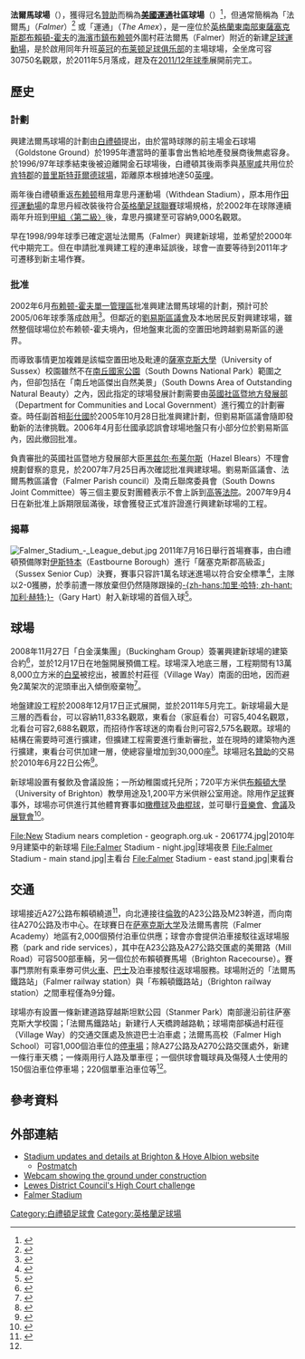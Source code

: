 {{noteTA
|G1=足球
|G2=PoliticiansUK
|G3=UK Places
|1=zh-hans:布莱顿足球俱乐部; zh-hk:白禮頓足球會;
|2=zh-hans:布莱顿; zh-hk:白禮頓;
|3=zh-hans:吉林汉姆; zh-hk:基寧咸;
|4=zh-hans:约翰·普雷斯科特; zh-hk:彭仕國;
}}
{{Infobox_Stadium
| stadium_name      = 法爾馬球場<br />''Falmer Stadium''
| nickname          = Falmer Stadium、The Amex
| image             = [[File:Amexstadjuly10.jpg|250px]]
| fullname          = 美國運通社區球場<br />（American Express Community Stadium）
| location          = [[英國|英國]][[萨塞克斯郡|萨塞克斯郡]][[布赖顿|布赖顿]]法爾馬
| built             = 2008年12月
| opened            = 2011年8月
| general_contractor= 白金汉集团<br />（Buckingham Group）
| renovated         =
| closed            =
| demolished        =
| owner             = [[布莱顿足球俱乐部|布莱顿足球俱乐部]]
| operator          =
| surface           = [[草地|天然草]]
| construction_cost = 1億500萬[[英鎊|英鎊]]
| architect         = KSS設計集團<br />（KSS Design Group）
| former_names      =
| tenants           = [[布莱顿足球俱乐部|白禮頓]]（2011- ）
| seating_capacity  = 30,750 <ref>{{cite web |language=en |title=KSS win planning for new stadium |url=http://www.worldarchitecturenews.com/index.php?fuseaction=wanappln.projectview&upload_id=173 |accessdate=2010-09-03 |archive-date=2013-12-12 |archive-url=https://web.archive.org/web/20131212071002/http://www.worldarchitecturenews.com/index.php?fuseaction=wanappln.projectview&upload_id=173 |dead-url=no }}</ref> 
| dimensions        = 105 x 69 [[米_(单位)|米]]
}}
'''法爾馬球場'''（{{lang-en|'''Falmer Stadium'''}}），獲得冠名[[贊助|贊助]]而稱為'''[[美國運通|美國運通]]社區球場'''（{{lang-en|'''American Express Community Stadium'''}}）<ref>{{cite news |language=en |url=http://www.seagulls.co.uk/page/Stadium/0,,10433~2074456,00.html |title=Albion Complete American Express Deal |publisher=[[布莱顿足球俱乐部|''seagulls.co.uk'']] |date=2011-01-20 |accessdate=2011-04-21 |deadurl=yes |archiveurl=https://web.archive.org/web/20110413113952/http://www.seagulls.co.uk/page/Stadium/0,,10433~2074456,00.html |archivedate=2011年4月13日 |df= }}</ref>，但通常簡稱為「法爾馬」（''Falmer''）<ref>{{cite web |language=en |title=Falmer Webcam |url=http://www.lobstervision.tv/bhafc |accessdate=2010-09-03 |deadurl=yes |archiveurl=https://web.archive.org/web/20100729150734/http://www.lobstervision.tv/bhafc/ |archivedate=2010-07-29 }}</ref> 或「運通」（''The Amex''），是一座位於[[英格蘭|英格蘭]][[英格蘭東南|東南部]][[東薩塞克斯郡|東薩塞克斯郡]][[布賴頓-霍夫|布賴頓-霍夫]]的[[海濱度假村|海濱市鎮]][[布赖顿|布赖顿]]外圍村莊法爾馬（Falmer）附近的新建[[足球|足球]][[運動場|運動場]]，是於啟用同年升班[[英冠|英冠]]的[[布莱顿足球俱乐部|布莱顿足球俱乐部]]的主場球場，全坐席可容30750名觀眾，於2011年5月落成，趕及在[[2011年至2012年英格蘭足球冠軍聯賽|2011/12年球季]]展開前完工。

== 歷史 ==
=== 計劃 ===
興建法爾馬球場的計劃由[[布莱顿足球俱乐部|白禮頓]]提出，由於當時球隊的前主場金石球場（Goldstone Ground）於1995年遭當時的董事會出售給地產發展商後無處容身。於1996/97年球季結束後被迫離開金石球場後，白禮頓其後兩季與[[吉林汉姆足球俱乐部|基寧咸]]共用位於[[肯特郡|肯特郡]]的[[普里斯特菲爾德球場|普里斯特菲爾德球場]]，距離原本根據地達50[[英哩|英哩]]。

兩年後白禮頓重返[[布赖顿|布赖顿]]租用韋思丹運動場（Withdean Stadium），原本用作[[田徑|田徑]][[運動場|運動場]]的韋思丹經改裝後符合[[英格蘭足球聯賽|英格蘭足球聯賽]]球場規格，於2002年在球隊連續兩年升班到[[英格蘭足球聯賽|甲組〈第二級〉]]後，韋思丹擴建至可容納9,000名觀眾。

早在1998/99年球季已確定選址法爾馬（Falmer）興建新球場，並希望於2000年代中期完工。但在申請批准興建工程的連串延誤後，球會一直要等待到2011年才可遷移到新主場作賽。

=== 批准 ===
2002年6月[[布赖顿-霍夫|布赖顿-霍夫]][[單一管理區|單一管理區]]批准興建法爾馬球場的計劃，預計可於2005/06年球季落成啟用<ref>{{cite web |language=en |title=Falmer Timeline |url=http://www.sussex.ac.uk/falmerstadium/timeline.php |publisher=''sussex.ac.uk'' |accessdate=2010-09-03 |archive-date=2010-02-09 |archive-url=https://web.archive.org/web/20100209025559/http://www.sussex.ac.uk/falmerstadium/timeline.php |dead-url=no }}</ref>。但鄰近的[[劉易斯區|劉易斯區議會]]及本地居民反對興建球場，雖然整個球場位於布赖顿-霍夫境內，但地盤東北面的空置田地跨越劉易斯區的邊界。

而導致事情更加複雜是該幅空置田地及毗連的[[薩塞克斯大學|薩塞克斯大學]]（University of Sussex）校園雖然不在[[南丘國家公園|南丘國家公園]]（South Downs National Park）範圍之內，但卻包括在「南丘地區傑出自然美景」（South Downs Area of Outstanding Natural Beauty）之內，因此指定的球場發展計劃需要由[[英國社區暨地方發展部|英國社區暨地方發展部]]（Department for Communities and Local Government）進行獨立的計劃審查。時任副首相[[彭仕國|彭仕國]]於2005年10月28日批准興建計劃，但劉易斯區議會隨即發動新的法律挑戰。2006年4月彭仕國承認誤會球場地盤只有小部分位於劉易斯區內，因此撤回批准。

負責審批的英國社區暨地方發展部大臣[[黑兹尔·布莱尔斯|黑兹尔·布莱尔斯]]（Hazel Blears）不理會規劃督察的意見，於2007年7月25日再次確認批准興建球場。劉易斯區議會、法爾馬教區議會（Falmer Parish council）及南丘聯席委員會（South Downs Joint Committee）等三個主要反對團體表示不會上訴到[[高等法院|高等法院]]。2007年9月4日在新批准上訴期限屆滿後，球會獲發正式准許證進行興建新球場的工程。

=== 揭幕 ===
[[File:Falmer_Stadium_-_League_debut.jpg|thumb]]
2011年7月16日舉行首場賽事，由白禮頓預備隊對[[Eastbourne_Borough_F.C.|伊斯特本]]（Eastbourne Borough）進行「薩塞克斯郡高級盃」（Sussex Senior Cup）決賽，賽事只容許1萬名球迷進場以符合安全標準<ref>{{cite news |language=en |url=http://news.bbc.co.uk/sport2/hi/football/teams/b/brighton/9389933.stm |title=Brighton & Hove Albion announce first Amex game |publisher=''[[BBC_Sport|BBC Sport]]'' |date=2011-02-08 |accessdate=2011-07-19 |archive-date=2016-03-07 |archive-url=https://web.archive.org/web/20160307015436/http://news.bbc.co.uk/sport2/hi/football/teams/b/brighton/9389933.stm |dead-url=no }}</ref>，主隊以2-0獲勝，於季前遭一隊放棄但仍然隨隊跟操的[[Gary_Hart_(footballer)|-{zh-hans:加里·哈特; zh-hant:加利·赫特;}-]]（Gary Hart）射入新球場的首個入球<ref>{{cite news |language=en |url=http://news.bbc.co.uk/sport2/hi/football/teams/b/brighton/9541848.stm |title=Gary Hart thanks Brighton for Amex invitation |publisher=''[[BBC_Sport|BBC Sport]]'' |date=2011-07-18 |accessdate=2011-07-19 |archive-date=2016-03-07 |archive-url=https://web.archive.org/web/20160307213251/http://news.bbc.co.uk/sport2/hi/football/teams/b/brighton/9541848.stm |dead-url=no }}</ref>。

== 球場 ==
2008年11月27日「白金漢集團」（Buckingham Group）簽署興建新球場的建築合約<ref>{{cite web|language=en |title=Club Signs Stadium Contract |url=http://www.seagulls.co.uk/page/Stadium/0,,10433~1469754,00.html |accessdate=2011-01-25 |deadurl=yes |archiveurl=https://web.archive.org/web/20100904173126/http://www.seagulls.co.uk/page/Stadium/0%2C%2C10433~1469754%2C00.html |archivedate=2010-09-04 }}</ref>，並於12月17日在地盤開展預備工程。球場深入地底三層，工程期間有13萬8,000立方米的[[白堊|白堊]]被挖出，被置於村莊徑（Village Way）南面的田地，因而避免2萬架次的泥頭車出入傾倒廢棄物<ref>{{cite web |language=en |title=The scheme |url=http://www.brighton-hove.gov.uk/downloads/bhcc/Microsoft_Word_-_The_scheme_August09.pdf |accessdate=2011-01-25 |archive-date=2011-09-29 |archive-url=https://web.archive.org/web/20110929164138/http://www.brighton-hove.gov.uk/downloads/bhcc/Microsoft_Word_-_The_scheme_August09.pdf |dead-url=yes }}</ref>。

地盤建設工程於2008年12月17日正式展開，並於2011年5月完工。新球場最大是三層的西看台，可以容納11,833名觀眾，東看台（家庭看台）可容5,404名觀眾，北看台可容2,688名觀眾，而招待作客球迷的南看台則可容2,575名觀眾。球場的結構在需要時可進行擴建，但擴建工程需要進行重新審批，並在現時的建築物內進行擴建，東看台可供加建一層，使總容量增加到30,000座<ref>{{cite web |language=en |title=Falmer possible 30,000 seat future stadium |url=http://www.youtube.com/watch?v=K4fb1bD2Gug |accessdate=2011-03-09 |archive-date=2017-08-11 |archive-url=https://web.archive.org/web/20170811161158/https://www.youtube.com/watch?v=K4fb1bD2Gug |dead-url=no }}</ref>。球場冠名[[贊助|贊助]]的交易於2010年6月22日公佈<ref>{{cite web |language=en |title=Will Brighton and Hove Albion play in the Amex Stadium |url=http://www.theargus.co.uk/sport/albion/8173253.Will_Brighton_and_Hove_Albion_play_in_the_Amex_Stadium_/ |accessdate=2011-01-25 |archive-date=2016-03-04 |archive-url=https://web.archive.org/web/20160304090509/http://www.theargus.co.uk/sport/albion/8173253.Will_Brighton_and_Hove_Albion_play_in_the_Amex_Stadium_/ |dead-url=no }}</ref>。

新球場設置有餐飲及會議設施；一所幼稚園或托兒所；720平方米供[[布賴頓大學|布賴頓大學]]（University of Brighton）教學用途及1,200平方米供辦公室用途。除用作[[足球|足球]]賽事外，球場亦可供進行其他體育賽事如[[橄欖球|橄欖球]]及[[曲棍球|曲棍球]]，並可舉行[[音樂會|音樂會]]、[[會議|會議]]及[[展覽會|展覽會]]<ref>{{cite web |language=en |title=The stadium |url=http://www.sussex.ac.uk/falmerstadium/stadium.php |accessdate=2011-01-25 |archive-date=2010-07-14 |archive-url=https://web.archive.org/web/20100714040400/http://www.sussex.ac.uk/falmerstadium/stadium.php |dead-url=no }}</ref>。

<gallery>
File:New Stadium nears completion - geograph.org.uk - 2061774.jpg|2010年9月建築中的新球場
File:Falmer Stadium - night.jpg|球場夜景
File:Falmer Stadium - main stand.jpg|主看台
File:Falmer Stadium - east stand.jpg|東看台
</gallery>

== 交通 ==
球場接近A27公路布賴頓繞道<ref name="The site">{{cite web |language=en |title=The site |url=http://www.sussex.ac.uk/falmerstadium/site.php |accessdate=2011-01-25 |archive-date=2010-12-12 |archive-url=https://web.archive.org/web/20101212233311/http://www.sussex.ac.uk/falmerstadium/site.php |dead-url=no }}</ref>，向北連接往[[倫敦|倫敦]]的A23公路及M23幹道，而向南往A270公路及市中心。在球賽日在[[萨塞克斯大学|萨塞克斯大学]]及法爾馬書院（Falmer Academy）地區有2,000個預付泊車位供應；球會亦會提供泊車接駁往返球場服務（park and ride services），其中在A23公路及A27公路交匯處的美爾路（Mill Road）可容500部車輛，另一個位於布賴頓賽馬場（Brighton Racecourse）。賽事門票附有乘車劵可供[[火車|火車]]、[[巴士|巴士]]及泊車接駁往返球場服務。球場附近的「法爾馬鐵路站」（Falmer railway station）與「布賴頓鐵路站」（Brighton railway station）之間車程僅為9分鐘。

球場亦有設置一條新建道路穿越斯坦默公园（Stanmer Park）南部邊沿前往萨塞克斯大学校園；「法爾馬鐵路站」新建行人天橋跨越路軌；球場南部橫過村莊徑（Village Way）的交通交匯處及旅遊巴士泊車處；法爾馬高校（Falmer High School）可容1,000個泊車位的[[停車場|停車場]]；除A27公路及A270公路交匯處外，新建一條行車天橋；一條兩用行人路及單車徑；一個供球會職球員及傷殘人士使用的150個泊車位停車場；220個單車泊車位等<ref name="The site"/>。

== 參考資料 ==
{{reflist}}

== 外部連結 ==
{{Commonscat|Falmer Stadium}}
*[https://web.archive.org/web/20110714030853/http://www.seagulls.co.uk/page/StadiumIndex/0,,10433,00.html Stadium updates and details at Brighton & Hove Albion website]
**[http://www.seagulls.co.uk/staticFiles/37/dd/0,,10433~122167,00.pdf Postmatch]{{Dead link|date=2018年6月 |bot=InternetArchiveBot |fix-attempted=no }}
*[https://web.archive.org/web/20110514070919/http://www.lobstervision.tv/bhafc/ Webcam showing the ground under construction]
*[http://www.lewes.gov.uk/council/6931.asp Lewes District Council's High Court challenge] {{Wayback|url=http://www.lewes.gov.uk/council/6931.asp |date=20051202024129 }}
*[https://web.archive.org/web/20120402214350/http://www.brighton-hove.gov.uk/index.cfm?request=c1170616 Falmer Stadium]

<!-- Coordinates of stadium-->
{{Coord|50|51|42.56|N|0|4|59.80|W|type:landmark|display=title}}

{{英冠球場}}

{{DEFAULTSORT:Falmer Stadium}}
[[Category:白禮頓足球會|Category:白禮頓足球會]]
[[Category:英格蘭足球場|Category:英格蘭足球場]]